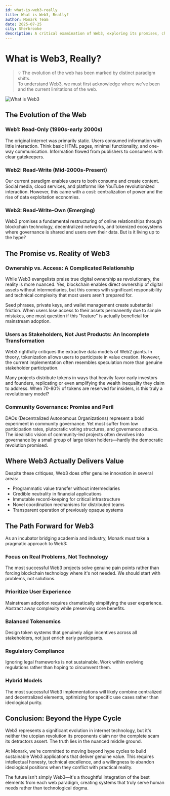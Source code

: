 ```yaml
---
id: what-is-web3-really
title: What is Web3, Really?
author: Monark Team
date: 2025-07-25
city: Sherbrooke
description: A critical examination of Web3, exploring its promises, challenges, and the reality of decentralized technologies. This article aims to clarify misconceptions and provide a balanced view of what Web3 can truly offer.
---
```


# What is Web3, Really?

> 💡 The evolution of the web has been marked by distinct paradigm shifts.  
> To understand Web3, we must first acknowledge where we've been and the current limitations of the web.

![What is Web3](/images/news/what-is-web3-really.webp)

## The Evolution of the Web

### Web1: Read-Only (1990s-early 2000s)

The original internet was primarily static. Users consumed information with little interaction. Think basic HTML pages, minimal functionality, and one-way communication. Information flowed from publishers to consumers with clear gatekeepers.

### Web2: Read-Write (Mid-2000s-Present)

Our current paradigm enables users to both consume and create content. Social media, cloud services, and platforms like YouTube revolutionized interaction. However, this came with a cost: centralization of power and the rise of data exploitation economies.

### Web3: Read-Write-Own (Emerging)

Web3 promises a fundamental restructuring of online relationships through blockchain technology, decentralized networks, and tokenized ecosystems where governance is shared and users own their data. But is it living up to the hype?

## The Promise vs. Reality of Web3

### Ownership vs. Access: A Complicated Relationship

While Web3 evangelists praise true digital ownership as revolutionary, the reality is more nuanced. Yes, blockchain enables direct ownership of digital assets without intermediaries, but this comes with significant responsibility and technical complexity that most users aren't prepared for.

Seed phrases, private keys, and wallet management create substantial friction. When users lose access to their assets permanently due to simple mistakes, one must question if this "feature" is actually beneficial for mainstream adoption.

### Users as Stakeholders, Not Just Products: An Incomplete Transformation

Web3 rightfully critiques the extractive data models of Web2 giants. In theory, tokenization allows users to participate in value creation. However, the current implementation often resembles speculation more than genuine stakeholder participation.

Many projects distribute tokens in ways that heavily favor early investors and founders, replicating or even amplifying the wealth inequality they claim to address. When 70-80% of tokens are reserved for insiders, is this truly a revolutionary model?

### Community Governance: Promise and Peril

DAOs (Decentralized Autonomous Organizations) represent a bold experiment in community governance. Yet most suffer from low participation rates, plutocratic voting structures, and governance attacks. The idealistic vision of community-led projects often devolves into governance by a small group of large token holders—hardly the democratic revolution promised.

## Where Web3 Actually Delivers Value

Despite these critiques, Web3 does offer genuine innovation in several areas:

- Programmatic value transfer without intermediaries
- Credible neutrality in financial applications
- Immutable record-keeping for critical infrastructure
- Novel coordination mechanisms for distributed teams
- Transparent operation of previously opaque systems

## The Path Forward for Web3

As an incubator bridging academia and industry, Monark must take a pragmatic approach to Web3:

### Focus on Real Problems, Not Technology

The most successful Web3 projects solve genuine pain points rather than forcing blockchain technology where it's not needed. We should start with problems, not solutions.

### Prioritize User Experience

Mainstream adoption requires dramatically simplifying the user experience. Abstract away complexity while preserving core benefits.

### Balanced Tokenomics

Design token systems that genuinely align incentives across all stakeholders, not just enrich early participants.

### Regulatory Compliance

Ignoring legal frameworks is not sustainable. Work within evolving regulations rather than hoping to circumvent them.

### Hybrid Models

The most successful Web3 implementations will likely combine centralized and decentralized elements, optimizing for specific use cases rather than ideological purity.

## Conclusion: Beyond the Hype Cycle

Web3 represents a significant evolution in internet technology, but it's neither the utopian revolution its proponents claim nor the complete scam its detractors assert. The truth lies in the nuanced middle ground.

At Monark, we're committed to moving beyond hype cycles to build sustainable Web3 applications that deliver genuine value. This requires intellectual honesty, technical excellence, and a willingness to abandon ideological positions when they conflict with practical reality.

The future isn't simply Web3—it's a thoughtful integration of the best elements from each web paradigm, creating systems that truly serve human needs rather than technological dogma.
